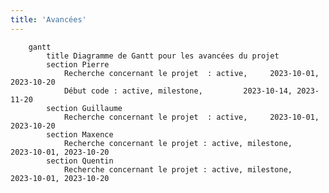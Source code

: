 ---
title: 'Avancées'
---
```{mermaid}
    gantt
        title Diagramme de Gantt pour les avancées du projet
        section Pierre
            Recherche concernant le projet  : active,     2023-10-01, 2023-10-20
            Début code : active, milestone,         2023-10-14, 2023-11-20
        section Guillaume
            Recherche concernant le projet  : active,     2023-10-01, 2023-10-20
        section Maxence
            Recherche concernant le projet : active, milestone,     2023-10-01, 2023-10-20
        section Quentin
            Recherche concernant le projet : active, milestone,     2023-10-01, 2023-10-20

```